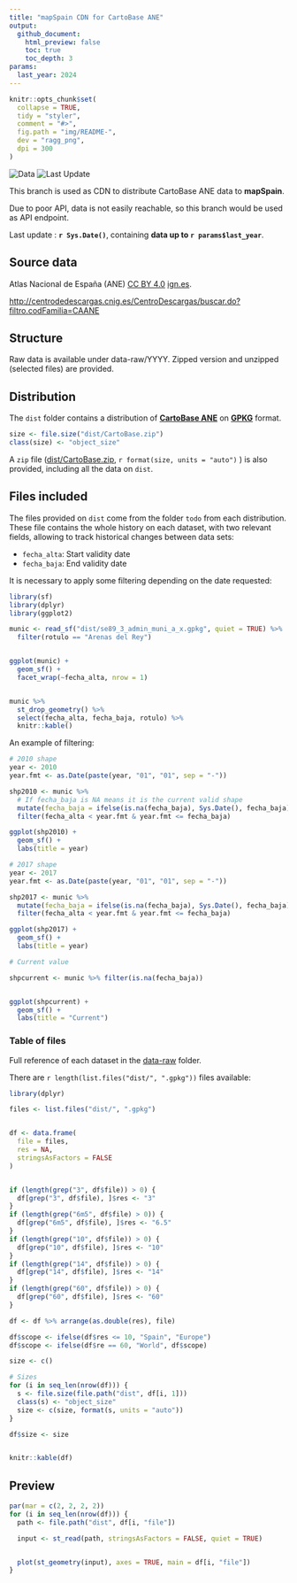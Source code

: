 ```yaml
---
title: "mapSpain CDN for CartoBase ANE"
output:
  github_document:
    html_preview: false
    toc: true
    toc_depth: 3
params:
  last_year: 2024
---
```


```r
knitr::opts_chunk$set(
  collapse = TRUE,
  tidy = "styler",
  comment = "#>",
  fig.path = "img/README-",
  dev = "ragg_png",
  dpi = 300
)
```

![Data](https://img.shields.io/badge/last%20data%20available-%60r%20params$last_year%60-green)
![Last
Update](https://img.shields.io/badge/updated-%60r%20gsub(%22-%22,%22--%22,Sys.Date())%60-blue)

This branch is used as CDN to distribute CartoBase ANE data to **mapSpain**.

Due to poor API, data is not easily reachable, so this branch would be used as
API endpoint.

Last update : **`r Sys.Date()`**, containing **data up to
`r params$last_year`**.

## Source data

Atlas Nacional de España (ANE) [CC BY
4.0](https://creativecommons.org/licenses/by/4.0/deed.en)
[ign.es](http://www.ign.es).

<http://centrodedescargas.cnig.es/CentroDescargas/buscar.do?filtro.codFamilia=CAANE>

## Structure

Raw data is available under data-raw/YYYY. Zipped version and unzipped (selected
files) are provided.

## Distribution

The `dist` folder contains a distribution of [**CartoBase
ANE**](https://www.ign.es/web/ane-area-ane) on
[**GPKG**](https://en.wikipedia.org/wiki/GeoPackage) format.

```r
size <- file.size("dist/CartoBase.zip")
class(size) <- "object_size"
```

A `zip` file ([dist/CartoBase.zip](dist/CartoBase.zip),
`r format(size, units = "auto")` ) is also provided, including all the data on
`dist`.

## Files included

The files provided on `dist` come from the folder `todo` from each distribution.
These file contains the whole history on each dataset, with two relevant fields,
allowing to track historical changes between data sets:

-   `fecha_alta`: Start validity date
-   `fecha_baja`: End validity date

It is necessary to apply some filtering depending on the date requested:

```r
library(sf)
library(dplyr)
library(ggplot2)

munic <- read_sf("dist/se89_3_admin_muni_a_x.gpkg", quiet = TRUE) %>%
  filter(rotulo == "Arenas del Rey")


ggplot(munic) +
  geom_sf() +
  facet_wrap(~fecha_alta, nrow = 1)


munic %>%
  st_drop_geometry() %>%
  select(fecha_alta, fecha_baja, rotulo) %>%
  knitr::kable()
```

An example of filtering:

```r
# 2010 shape
year <- 2010
year.fmt <- as.Date(paste(year, "01", "01", sep = "-"))

shp2010 <- munic %>%
  # If fecha_baja is NA means it is the current valid shape
  mutate(fecha_baja = ifelse(is.na(fecha_baja), Sys.Date(), fecha_baja)) %>%
  filter(fecha_alta < year.fmt & year.fmt <= fecha_baja)

ggplot(shp2010) +
  geom_sf() +
  labs(title = year)

# 2017 shape
year <- 2017
year.fmt <- as.Date(paste(year, "01", "01", sep = "-"))

shp2017 <- munic %>%
  mutate(fecha_baja = ifelse(is.na(fecha_baja), Sys.Date(), fecha_baja)) %>%
  filter(fecha_alta < year.fmt & year.fmt <= fecha_baja)

ggplot(shp2017) +
  geom_sf() +
  labs(title = year)

# Current value

shpcurrent <- munic %>% filter(is.na(fecha_baja))


ggplot(shpcurrent) +
  geom_sf() +
  labs(title = "Current")
```

### Table of files

Full reference of each dataset in the
[data-raw](%60r%20paste0(%22data-raw/%22,params$last_year)%60) folder.

There are `r length(list.files("dist/", ".gpkg"))` files available:

```r
library(dplyr)

files <- list.files("dist/", ".gpkg")


df <- data.frame(
  file = files,
  res = NA,
  stringsAsFactors = FALSE
)


if (length(grep("3", df$file)) > 0) {
  df[grep("3", df$file), ]$res <- "3"
}
if (length(grep("6m5", df$file) > 0)) {
  df[grep("6m5", df$file), ]$res <- "6.5"
}
if (length(grep("10", df$file)) > 0) {
  df[grep("10", df$file), ]$res <- "10"
}
if (length(grep("14", df$file)) > 0) {
  df[grep("14", df$file), ]$res <- "14"
}
if (length(grep("60", df$file)) > 0) {
  df[grep("60", df$file), ]$res <- "60"
}

df <- df %>% arrange(as.double(res), file)

df$scope <- ifelse(df$res <= 10, "Spain", "Europe")
df$scope <- ifelse(df$re == 60, "World", df$scope)

size <- c()

# Sizes
for (i in seq_len(nrow(df))) {
  s <- file.size(file.path("dist", df[i, 1]))
  class(s) <- "object_size"
  size <- c(size, format(s, units = "auto"))
}

df$size <- size


knitr::kable(df)
```

## Preview

```r
par(mar = c(2, 2, 2, 2))
for (i in seq_len(nrow(df))) {
  path <- file.path("dist", df[i, "file"])

  input <- st_read(path, stringsAsFactors = FALSE, quiet = TRUE)


  plot(st_geometry(input), axes = TRUE, main = df[i, "file"])
}
```
